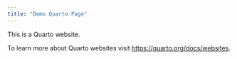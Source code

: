 ```yaml
---
title: "Demo Quarto Page"
---
```


This is a Quarto website.

To learn more about Quarto websites visit <https://quarto.org/docs/websites>.
